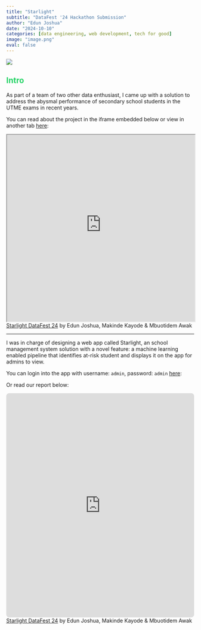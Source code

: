 ```yaml
---
title: "Starlight"
subtitle: "DataFest '24 Hackathon Submission"
author: "Edun Joshua"
date: "2024-10-10"
categories: [data engineering, web development, tech for good]
image: "image.png"
eval: false
---
```


::: {style="color: #25D366;"}
![](image.png){fig-alt="cover image" fig-align="center"}

## Intro {style="color: #25D366;"}
:::

As part of a team of two other data enthusiast, I came up with a solution to address the abysmal performance of secondary school students in the UTME exams in recent years.

You can read about the project in the iframe embedded below or view in another tab [here](https://starlight-academy-landing.onrender.com){target="_blank"}:


```{=html}
<iframe width="100%" height="500px" src="https://starlight-academy-landing.onrender.com"></iframe> <a href="https:&#x2F;&#x2F;www.canva.com&#x2F;design&#x2F;DAGTCJT5DYY&#x2F;_9vyyZLnaiFYO5Ub3V7yug&#x2F;view?utm_content=DAGTCJT5DYY&amp;utm_campaign=designshare&amp;utm_medium=embeds&amp;utm_source=link" target="_blank" rel="noopener">Starlight DataFest 24</a> by Edun Joshua, Makinde Kayode & Mbuotidem Awak
```

------------------------------------------------------------------------

I was in charge of designing a web app called Starlight, an school management system solution with a novel feature: a machine learning enabled pipeline that identifies at-risk student and displays it on the app for admins to view.


You can login into the app with username: `admin`, password: `admin` [here](https://app-starlight.onrender.com/ "Starlight"){target="_blank"}:

Or read our report below:

```{=html}
<iframe loading="lazy" style="position: relative; width: 100%; height: 600px; max-height: 80vh; border: none; border-radius: 8px; padding: 0; margin: 0; overflow: hidden;"
      src="https://www.canva.com/design/DAGTCJT5DYY/_9vyyZLnaiFYO5Ub3V7yug/view?embed" allowfullscreen="allowfullscreen" allow="fullscreen">
    </iframe>
    <a href="https:&#x2F;&#x2F;www.canva.com&#x2F;design&#x2F;DAGTCJT5DYY&#x2F;_9vyyZLnaiFYO5Ub3V7yug&#x2F;view?utm_content=DAGTCJT5DYY&amp;utm_campaign=designshare&amp;utm_medium=embeds&amp;utm_source=link" target="_blank" rel="noopener">Starlight DataFest 24</a> by Edun Joshua, Makinde Kayode & Mbuotidem Awak
```
